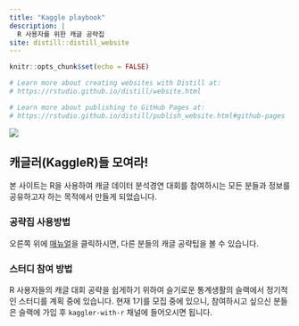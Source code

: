```yaml
---
title: "Kaggle playbook"
description: |
  R 사용자를 위한 캐글 공략집
site: distill::distill_website
---
```


```r
knitr::opts_chunk$set(echo = FALSE)

# Learn more about creating websites with Distill at:
# https://rstudio.github.io/distill/website.html

# Learn more about publishing to GitHub Pages at:
# https://rstudio.github.io/distill/publish_website.html#github-pages

```

![](./image/kaggleplaybook.jpg)

## 캐글러(KaggleR)들 모여라!

본 사이트는 R을 사용하여 캐글 데이터 분석경연 대회를 참여하시는 모든 분들과 정보를 공유하고자 하는 목적에서 만들게 되었습니다.

### 공략집 사용방법

오른쪽 위에 [매뉴얼](blog.html)을 클릭하시면, 다른 분들의 캐글 공략팁을 볼 수 있습니다.

### 스터디 참여 방법

R 사용자들의 캐글 대회 공략을 쉽게하기 위하여 슬기로운 통계생활의 슬랙에서 정기적인 스터디를 계획 중에 있습니다. 현재 1기를 모집 중에 있으니, 참여하시고 싶으신 분들은 슬랙에 가입 후 `kaggler-with-r` 채널에 들어오시면 됩니다.

